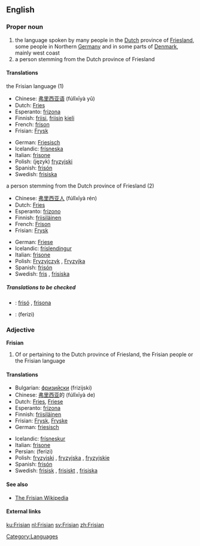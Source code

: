 {{wikipedia|dab={{PAGENAME}}}}
==English==

===Proper noun===
{{en-proper noun}}

# the language spoken by many people in the [[Dutch]] province of [[Friesland]], some people in Northern [[Germany]] and in some parts of [[Denmark]], mainly west coast
# a person stemming from the Dutch province of Friesland

====Translations====
;the Frisian language (1)
{{top}}
*Chinese: [[弗里西亚语]] (fúlǐxīyà yǔ)
*Dutch: [[Fries]] {{n}}
*Esperanto: [[frizona]]
*Finnish: [[friisi]], [[friisi|friisin]] [[kieli]]
*French: [[frison]] {{m}}
*Frisian: [[Frysk]] {{n}}
{{mid}}
*German: [[Friesisch]] {{n}}
*Icelandic: [[frísneska]] {{f}}
*Italian: [[frisone]] {{m}}
*Polish: (język) [[fryzyjski]] {{m}}
*Spanish: [[frisón]] {{m}}
*Swedish: [[frisiska]] {{c}}
{{bottom}}

;a person stemming from the Dutch province of Friesland (2)
{{top}}
*Chinese: [[弗里西亚人]] (fúlǐxīyà rén)
*Dutch: [[Fries]] {{m}}
*Esperanto: [[frizono]]
*Finnish: [[friisiläinen]]
*French: [[Frison]] {{m}}
*Frisian: [[Frysk]] {{m}}
{{mid}}
*German: [[Friese]] {{m}}
*Icelandic: [[fríslendingur]] {{m}}
*Italian: [[frisone]] {{m}}
*Polish: [[Fryzyjczyk]] {{m}}, [[Fryzyjka]] {{f}}
*Spanish: [[frisón]] {{m}}
*Swedish: [[fris]] {{m}}, [[frisiska]] {{f}}
{{bottom}}

=====Translations to be checked=====
{{checktrans}}
{{top}}
*{{ttbc|Catalan}}: [[frisó]] {{m}}, [[frisona]] {{f}}
{{mid}}
*{{ttbc|Persian}}: {{FAchar|[[فریزی]]}} (ferizi)
{{bottom}}

===Adjective===
'''Frisian'''

#Of or pertaining to the Dutch province of Friesland, the Frisian people or the Frisian language

====Translations====
{{top}}
*Bulgarian: [[фризийски]] (frizijski) {{m}}
*Chinese: [[弗里西亚]]的 (fúlǐxīyà de)
*Dutch: [[Fries]], [[Friese]]
*Esperanto: [[frizona]]
*Finnish: [[friisiläinen]]
*Frisian: [[Frysk]], [[Fryske]]
*German: [[friesisch]]
{{mid}}
*Icelandic: [[frísneskur]]
*Italian: [[frisone]]
*Persian: {{FAchar|[[فریزی]]}} (ferizi)
*Polish: [[fryzyjski]] {{m}}, [[fryzyjska]] {{f}}, [[fryzyjskie]] {{n}}
*Spanish: [[frisón]]
*Swedish: [[frisisk]] {{c}}, [[frisiskt]] {{n}}, [[frisiska]] {{p}}
{{bottom}}

====See also====
{{interwiktionary|code=fy}}
* [http://fy.wikipedia.org/wiki/Haadside The Frisian Wikipedia]

====External links====
{{ethnologue|lang=Northern Frisian|code=frr}}
{{ethnologue|lang=Western Frisian|code=fri}}

[[Category:Languages]]

[[ku:Frisian]]
[[nl:Frisian]]
[[sv:Frisian]]
[[zh:Frisian]]